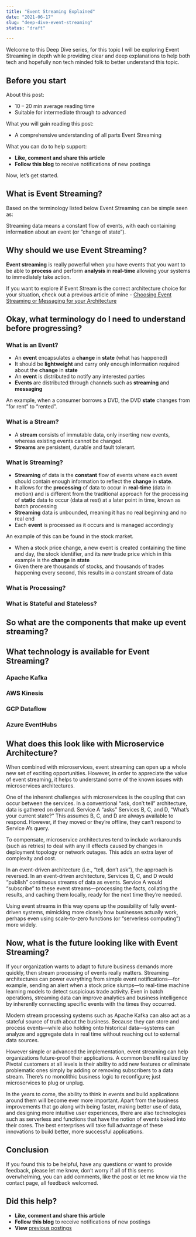 ```yaml
---
title: "Event Streaming Explained"
date: "2021-06-17"
slug: "deep-dive-event-streaming"
status: "draft"

---
```


Welcome to this Deep Dive series, for this topic I will be exploring Event Streaming in depth while providing clear and deep explanations to help both tech and hopefully non tech minded folk to better understand this topic.

## Before you start

About this post:

*   10 – 20 min average reading time
*   Suitable for intermediate through to advanced

What you will gain reading this post:

*   A comprehensive understanding of all parts Event Streaming

What you can do to help support:

*   **Like, comment and share this article**
*   **Follow this blog** to receive notifications of new postings

Now, let’s get started.

## What is Event Streaming?

Based on the terminology listed below Event Streaming can be simple seen as:

Streaming data means a constant flow of events, with each containing information about an event (or “change of state”).

## Why should we use Event Streaming?

**Event streaming** is really powerful when you have events that you want to be able to **process** and perform **analysis** in **real-time** allowing your systems to immediately take action.

If you want to explore if Event Stream is the correct architecture choice for your situation, check out a previous article of mine - [Choosing Event Streaming or Messaging for your Architecture](https://robertleggett.blog/2020/03/02/choosing-event-streaming-or-messaging-for-your-architecture/)

## Okay, what terminology do I need to understand before progressing?

### What is an Event?

*   An **event** encapsulates a **change** in **state** (what has happened)
*   It should be **lightweight** and carry only enough information required about the **change** in **state**
*   An **event** is distributed to notify any interested parties
*   **Events** are distributed through channels such as **streaming** and **messaging**

An example, when a consumer borrows a DVD, the DVD **state** changes from “for rent” to “rented”.

### What is a Stream?

*   A **stream** consists of immutable data, only inserting new events, whereas existing events cannot be changed.
*   **Streams** are persistent, durable and fault tolerant.

### What is Streaming?

*   **Streaming** of data is the **constant** flow of events where each event should contain enough information to reflect the **change** in **state**.
*   It allows for the **processing** of data to occur in **real-time** (data in motion) and is different from the traditional approach for the processing of **static** data to occur (data at rest) at a later point in time, known as batch processing
*   **Streaming** data is unbounded, meaning it has no real beginning and no real end
*   Each **event** is processed as it occurs and is managed accordingly

An example of this can be found in the stock market.

*   When a stock price change, a new event is created containing the time and day, the stock identifier, and its new trade price which in this example is the **change** in **state**
*   Given there are thousands of stocks, and thousands of trades happening every second, this results in a constant stream of data

### What is Processing?

### What is Stateful and Stateless?

## So what are the components that make up event streaming?

## What technology is available for Event Streaming?

### Apache Kafka

### AWS Kinesis

### GCP Dataflow

### Azure EventHubs

## What does this look like with Microservice Architecture?

When combined with microservices, event streaming can open up a whole new set of exciting opportunities. However, in order to appreciate the value of event streaming, it helps to understand some of the known issues with microservices architectures.

One of the inherent challenges with microservices is the coupling that can occur between the services. In a conventional “ask, don’t tell” architecture, data is gathered on demand. Service A “asks” Services B, C, and D, “What’s your current state?” This assumes B, C, and D are always available to respond. However, if they moved or they’re offline, they can’t respond to Service A’s query.

To compensate, microservice architectures tend to include workarounds (such as retries) to deal with any ill effects caused by changes in deployment topology or network outages. This adds an extra layer of complexity and cost.

In an event-driven architecture (i.e., “tell, don’t ask”), the approach is reversed. In an event-driven architecture, Services B, C, and D would “publish” continuous streams of data as events. Service A would “subscribe” to these event streams—processing the facts, collating the results, and caching them locally, ready for the next time they’re needed.

Using event streams in this way opens up the possibility of fully event-driven systems, mimicking more closely how businesses actually work, perhaps even using scale-to-zero functions (or “serverless computing”) more widely.

## Now, what is the future looking like with Event Streaming?

If your organization wants to adapt to future business demands more quickly, then stream processing of events really matters. Streaming architectures can power everything from simple event notifications—for example, sending an alert when a stock price slumps—to real-time machine learning models to detect suspicious trade activity. Even in batch operations, streaming data can improve analytics and business intelligence by inherently connecting specific events with the times they occurred.

Modern stream processing systems such as Apache Kafka can also act as a stateful source of truth about the business. Because they can store and process events—while also holding onto historical data—systems can analyze and aggregate data in real time without reaching out to external data sources.

However simple or advanced the implementation, event streaming can help organizations future-proof their applications. A common benefit realized by Pivotal customers at all levels is their ability to add new features or eliminate problematic ones simply by adding or removing subscribers to a data stream. There’s no monolithic business logic to reconfigure; just microservices to plug or unplug.

In the years to come, the ability to think in events and build applications around them will become ever more important. Apart from the business improvements that go along with being faster, making better use of data, and designing more intuitive user experiences, there are also technologies such as serverless and functions that have the notion of events baked into their cores. The best enterprises will take full advantage of these innovations to build better, more successful applications.

## Conclusion

If you found this to be helpful, have any questions or want to provide feedback, please let me know, don’t worry if all of this seems overwhelming, you can add comments, like the post or let me know via the contact page, all feedback welcomed.

## Did this help?

*   **Like, comment and share this article**
*   **Follow this blog** to receive notifications of new postings
*   **View** [previous postings](https://robertleggett.blog/)
